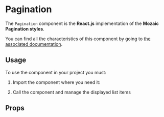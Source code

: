 
<Meta title="Components/Pagination" component={Pagination} argTypes={argTypes} />

# Pagination

The `Pagination` component is the **React.js** implementation of the **Mozaic Pagination styles**.

You can find all the characteristics of this component by going to [the associated documentation](https://mozaic.adeo.cloud/Components/Pagination/).

## Usage

To use the component in your project you must:

1. Import the component where you need it:

<Source language="javascript" code="import { Pagination } from '@mozaic-ds/react';" />

2. Call the component and manage the displayed list items

<Canvas withSource="open">
    <Story story={Controls} />
</Canvas>

## Props

<ArgsTable of={Pagination} />
